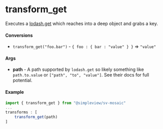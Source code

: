 
<Meta title="Utils/Transforms/Get"/>

# transform_get

Executes a [lodash.get](https://lodash.com/docs/#get) which reaches into a deep object and grabs a key.

#### Conversions

* `transform_get("foo.bar")` - `{ foo : { bar : "value" } }` => `"value"`

#### Args

* **path** - A path supported by `lodash.get` so likely something like `path.to.value` or `["path", "to", "value"]`. See their docs for full potential.

#### Example

```js
import { transform_get } from "@simpleview/sv-mosaic"
...
transforms : [
    transform_get(path)
]
```